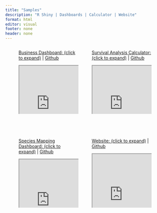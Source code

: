 ```yaml
---
title: "Samples"
description: "R Shiny | Dashboards | Calculator | Website"
format: html
editor: visual
footer: none
header: none
---
```


<!-- Sendinblue Conversations {literal} -->

```{=html}
<script>
    (function(d, w, c) {
        w.SibConversationsID = '643fda89e758061ca338bf4f';
        w[c] = w[c] || function() {
            (w[c].q = w[c].q || []).push(arguments);
        };
        var s = d.createElement('script');
        s.async = true;
        s.src = 'https://conversations-widget.sendinblue.com/sib-conversations.js';
        if (d.head) d.head.appendChild(s);
    })(document, window, 'SibConversations');
</script>
```
<!-- /Sendinblue Conversations {/literal} -->

::: column-screen-outset
::: columns
::: {.column width="10%" height="100%"}
:::

::: {.column width="90%" height="200px"}
[Business Dashboard: (click to expand)](/business_dashboard.qmd) \| [Github](https://github.com/Kwiz-Computing-Technologies-Limited/LipaLater_Dashboard)

<iframe height="100%" width="100%" frameborder="2" src="https://jean-kwizera-vic.shinyapps.io/Dashboard/">

</iframe>
:::

<br> </br>

::: {.column width="90%" height="200px"}
[Survival Analysis Calculator: (click to expand)](/survival_dashboard.qmd) \| [Github]()

<iframe height="100%" width="100%" frameborder="1" src="https://zp1mwp-jean0victor-kwizera.shinyapps.io/SurvivalAnalysisCalculator/">

</iframe>
:::
::: {.column width="10%" height="100%"}
:::

:::

<br> </br>

::: columns
::: {.column width="10%" height="100%"}
:::
::: {.column width="90%" height="200px"}
[Species Mapping Dashboard: (click to expand)](/mapping_dashboard.qmd) \| [Github](https://github.com/Kwiz-Computing-Technologies-Limited/Species-Mapping-Task)

<iframe height="100%" width="100%" frameborder="1" src="https://zp1mwp-jean0victor-kwizera.shinyapps.io/Appsilon_code_challenge/">

</iframe>
:::

<br> </br>

::: {.column width="90%" height="200px"}
[Website: (click to expand)](/index.qmd) \| [Github](https://github.com/Kwiz-Computing-Technologies-Limited/KRS_Website_Quarto)

<iframe height="100%" width="100%" frameborder="1" src="https://www.kwizresearch.com/">

</iframe>
:::
::: {.column width="10%" height="100%"}
:::
:::
:::
